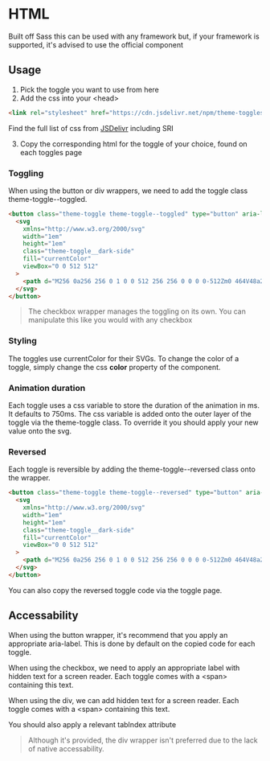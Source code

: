 
# HTML
Built off Sass this can be used with any framework but, if your framework is supported, it's advised to use the official component

## Usage
1. Pick the toggle you want to use from <Link href="/"><a className="text-blue-500">here</a></Link>
1. Add the css into your \<head\>
```html
<link rel="stylesheet" href="https://cdn.jsdelivr.net/npm/theme-toggles@{html-version}/build/{toggle name}.css">
```
<p className="text-xl py-4"> Find the full list of css from <a href="https://www.jsdelivr.com/package/npm/theme-toggles?path=build" className="text-blue-500">JSDelivr</a> including SRI</p>

3. Copy the corresponding html for the toggle of your choice, found on each toggles page

### Toggling
When using the button or div wrappers, we need to add the toggle class <span className="dark:bg-dark-50 bg-zinc-200 p-1 rounded">theme-toggle--toggled</span>.
```html
<button class="theme-toggle theme-toggle--toggled" type="button" aria-label="Toggle theme">
  <svg
    xmlns="http://www.w3.org/2000/svg"
    width="1em"
    height="1em"
    class="theme-toggle__dark-side"
    fill="currentColor"
    viewBox="0 0 512 512"
  >
    <path d="M256 0a256 256 0 1 0 0 512 256 256 0 0 0 0-512Zm0 464V48a208 208 0 0 1 0 416Z" />
  </svg>
</button>
```
> The checkbox wrapper manages the toggling on its own. You can manipulate this like you would with any checkbox

### Styling
The toggles use currentColor for their SVGs. To change the color of a toggle, simply change the css <b>color</b> property of the component.

### Animation duration
Each toggle uses a css variable to store the duration of the animation in ms. It defaults to 750ms. The css variable is added onto the outer layer of the toggle via the theme-toggle class. To override it you should apply your new value onto the svg.

### Reversed
Each toggle is reversible by adding the <span className="dark:bg-dark-50 bg-zinc-200 p-1 rounded">theme-toggle--reversed</span> class onto the wrapper.
```html
<button class="theme-toggle theme-toggle--reversed" type="button" aria-label="Toggle theme">
  <svg
    xmlns="http://www.w3.org/2000/svg"
    width="1em"
    height="1em"
    class="theme-toggle__dark-side"
    fill="currentColor"
    viewBox="0 0 512 512"
  >
    <path d="M256 0a256 256 0 1 0 0 512 256 256 0 0 0 0-512Zm0 464V48a208 208 0 0 1 0 416Z" />
  </svg>
</button>
```
You can also copy the reversed toggle code via the toggle page.

## Accessability 

When using the button wrapper, it's recommend that you apply an appropriate <span className="dark:bg-dark-50 bg-zinc-200 p-1 rounded">aria-label</span>. This is done by default on the copied code for each toggle.

When using the checkbox, we need to apply an appropriate label with hidden text for a screen reader. Each toggle comes with a \<span\> containing this text.

When using the div, we can add hidden text for a screen reader. Each toggle comes with a \<span\> containing this text.

You should also apply a relevant <span className="dark:bg-dark-50 bg-zinc-200 p-1 rounded">tabIndex</span> attribute

> Although it's provided, the div wrapper isn't preferred due to the lack of native accessability.



